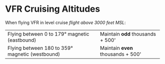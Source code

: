 

# VFR Cruising Altitudes

When flying VFR in level cruise _flight above 3000 feet MSL_:

<table style={{ width: '100%', marginBottom: '1.0em' }}>
  <tbody>
    <tr>
      <td>Flying between 0 to 179&deg; magnetic (eastbound)</td>
      <td>
        Maintain <strong>odd</strong> thousands + 500'
      </td>
    </tr>
    <tr>
      <td>Flying between 180 to 359&deg; magnetic (westbound)</td>
      <td>
        Maintain <strong>even</strong> thousands + 500'
      </td>
    </tr>
  </tbody>
</table>

<Reg part="91.159" />
